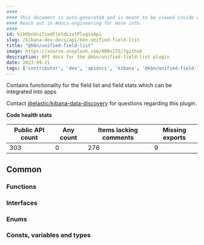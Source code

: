 ```yaml
---
####
#### This document is auto-generated and is meant to be viewed inside our experimental, new docs system.
#### Reach out in #docs-engineering for more info.
####
id: kibKbnUnifiedFieldListPluginApi
slug: /kibana-dev-docs/api/kbn-unified-field-list
title: "@kbn/unified-field-list"
image: https://source.unsplash.com/400x175/?github
description: API docs for the @kbn/unified-field-list plugin
date: 2023-09-21
tags: ['contributor', 'dev', 'apidocs', 'kibana', '@kbn/unified-field-list']
---
```


Contains functionality for the field list and field stats which can be integrated into apps

Contact [@elastic/kibana-data-discovery](https://github.com/orgs/elastic/teams/kibana-data-discovery) for questions regarding this plugin.

**Code health stats**

| Public API count  | Any count | Items lacking comments | Missing exports |
|-------------------|-----------|------------------------|-----------------|
| 303 | 0 | 276 | 9 |

## Common

### Functions
<DocDefinitionList data={kbnUnifiedFieldListObj.common.functions}/>

### Interfaces
<DocDefinitionList data={kbnUnifiedFieldListObj.common.interfaces}/>

### Enums
<DocDefinitionList data={kbnUnifiedFieldListObj.common.enums}/>

### Consts, variables and types
<DocDefinitionList data={kbnUnifiedFieldListObj.common.misc}/>

